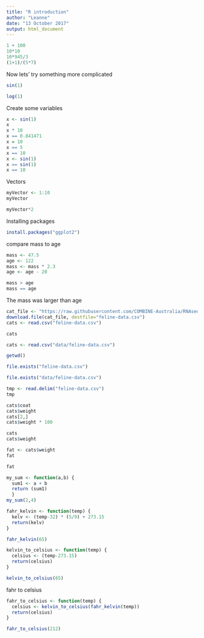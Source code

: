 ```yaml
---
title: "R introduction"
author: "Leanne"
date: "13 October 2017"
output: html_document
---
```

```r
1 + 100
10*10
10*945/3
(1+1)/(5*7)
```
Now lets' try something more complicated

```r
sin(1)
```
```r
log(1)

```
Create some variables



```r
x <- sin(1)
x
x * 10
x == 0.841471
x = 10
x == 5
x == 10
x <- sin(1)
x == sin(1)
x == 10

```
Vectors

```r
myVector <- 1:10
myVector

myVector*2

```

Installing packages

```r
install.packages("ggplot2")
```

compare mass to age
```r
mass <- 47.5
age <- 122
mass <- mass * 2.3
age <- age - 20

mass > age
mass == age

```

The mass was larger than age

```r
cat_file <- "https://raw.githubusercontent.com/COMBINE-Australia/RNAseq-R/gh-pages/data/feline-data.csv"
download.file(cat_file, destfile="feline-data.csv")
cats <- read.csv("feline-data.csv")

cats
```

```r
cats <- read.csv("data/feline-data.csv")

getwd()

file.exists("feline-data.csv")

file.exists("data/feline-data.csv")

```
```r
tmp <- read.delim("feline-data.csv")
tmp

```
```r
cats$coat
cats$weight
cats[2,]
cats$weight * 100
```
```r
cats
cats$weight

fat <- cats$weight
fat


```

```r
fat
```

```r
my_sum <- function(a,b) {
  sum1 <- a + b
  return (sum1)
  }
my_sum(2,4)
```
```r
fahr_kelvin <- function(temp) {
  kelv <- (temp-32) * (5/9) + 273.15
  return(kelv)
}

fahr_kelvin(65)

```
```r
kelvin_to_celsius <- function(temp) {
  celsius <- (temp-273.15)
  return(celsius)
}

kelvin_to_celsius(65)

```
fahr to celsius

```r
fahr_to_celsius <- function(temp) {
  celsius <- kelvin_to_celsius(fahr_kelvin(temp))
  return(celsius)
}

fahr_to_celsius(212)

```


